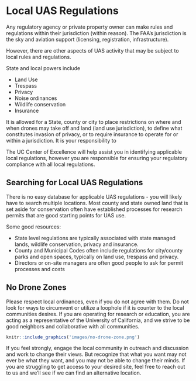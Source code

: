 # Local UAS Regulations {#ch-local-UAS-regulations}

Any regulatory agency or private property owner can make rules and regulations within their jurisdiction (within reason).  The FAA's jurisdiction is the sky and aviation support (licensing, registration, infrastructure).  

However, there are other aspects of UAS activity that may be subject to local rules and regulations.  

State and local powers include

- Land Use
- Trespass
- Privacy
- Noise ordinances
- Wildlife conservation
- Insurance

It is allowed for a State, county or city to place restrictions on where and when drones may take off and land (land use jurisdiction), to define what constitutes invasion of privacy, or to require insurance to operate for or within a jurisdiction.  It is your responsibility to 

The UC Center of Excellence will help assist you in identifying applicable local regulations, however you are responsible for ensuring your regulatory compliance with all local regulations.

## Searching for Local UAS Regulations

There is no easy database for applicable UAS regulations - you will likely have to search multiple locations.  Most county and state owned land that is set aside for conservation often have established processes for research permits that are good starting points for UAS use.

Some good resources:

- State level regulations are typically associated with state managed lands, wildlife conservation, privacy and insurance.
- County and Municipal Codes often include regulations for city/county parks and open spaces, typically on land use, trespass and privacy.
- Directors or on-site managers are often good people to ask for permit processes and costs

## No Drone Zones

Please respect local ordinances, even if you do not agree with them.  Do not look for ways to circumvent or utilize a loophole if it is counter to the local communities desires.  If you are operating for research or education, you are acting as a representative of the University of California, and we strive to be good neighbors and collaborative with all communities.

```r
knitr::include_graphics('images/no-drone-zone.png')
```

If you feel strongly, engage the local community in outreach and discussion and work to change their views. But recognize that what you want may not ever be what they want, and you may not be able to change their minds.  If you are struggling to get access to your desired site, feel free to reach out to us and we'll see if we can find an alternative location.